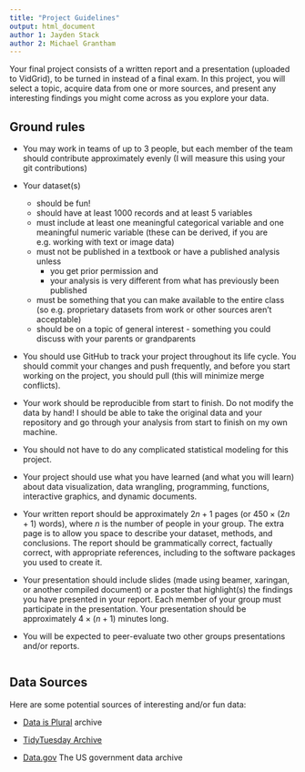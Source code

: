 ```yaml
---
title: "Project Guidelines"
output: html_document
author 1: Jayden Stack
author 2: Michael Grantham
---
```


Your final project consists of a written report and a presentation (uploaded to VidGrid), to be turned in instead of a final exam. In this project, you will select a topic, acquire data from one or more sources, and present any interesting findings you might come across as you explore your data.

## Ground rules

- You may work in teams of up to 3 people, but each member of the team should contribute approximately evenly (I will measure this using your git contributions)

- Your dataset(s)
    - should be fun!
    - should have at least 1000 records and at least 5 variables
    - must include at least one meaningful categorical variable and one meaningful numeric variable (these can be derived, if you are e.g. working with text or image data)
    - must not be published in a textbook or have a published analysis unless 
        - you get prior permission and 
        - your analysis is very different from what has previously been published
    - must be something that you can make available to the entire class (so e.g. proprietary datasets from work or other sources aren't acceptable)
    - should be on a topic of general interest - something you could discuss with your parents or grandparents

- You should use GitHub to track your project throughout its life cycle. You should commit your changes and push frequently, and before you start working on the project, you should pull (this will minimize merge conflicts). 

- Your work should be reproducible from start to finish. Do not modify the data by hand! I should be able to take the original data and your repository and go through your analysis from start to finish on my own machine.

- You should not have to do any complicated statistical modeling for this project. 

- Your project should use what you have learned (and what you will learn) about data visualization, data wrangling, programming, functions, interactive graphics, and dynamic documents. 

- Your written report should be approximately $2n + 1$ pages (or $450\times(2n + 1)$ words), where $n$ is the number of people in your group. The extra page is to allow you space to describe your dataset, methods, and conclusions. The report should be grammatically correct, factually correct, with appropriate references, including to the software packages you used to create it. 

- Your presentation should include slides (made using beamer, xaringan, or another compiled document) or a poster that highlight(s) the findings you have presented in your report. Each member of your group must participate in the presentation. Your presentation should be approximately $4\times(n+1)$ minutes long.

- You will be expected to peer-evaluate two other groups presentations and/or reports. 

```r



```
## Data Sources

Here are some potential sources of interesting and/or fun data:

- [Data is Plural](https://docs.google.com/spreadsheets/d/1wZhPLMCHKJvwOkP4juclhjFgqIY8fQFMemwKL2c64vk/edit#gid=0) archive

- [TidyTuesday Archive](https://github.com/rfordatascience/tidytuesday)

- [Data.gov](https://catalog.data.gov/dataset) The US government data archive
